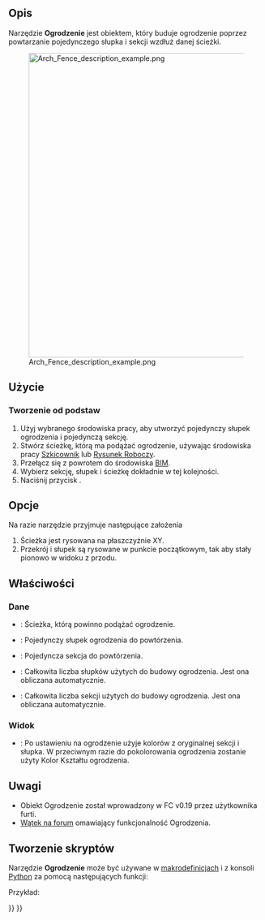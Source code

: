 <languages/>

{{Docnav/pl
|[[Arch_Frame/pl|Rama]]
|[[BIM_Workbench/pl|środowisko pracy BIM]]
|IconL=Arch_Frame.svg
|IconR=Arch_Truss.svg
|IconC=Workbench_BIM.svg
}}

{{VeryImportantMessage|POLECENIE TO JEST CZĘŚCIĄ ZINTEGROWANEGO środowiska pracy [[BIM_Workbench/pl|BIM]] w V1.0<br>
Ta strona została zaktualizowana dla tej wersji.}}

{{GuiCommand/pl
|Name=Arch Fence
|Name/pl=Architektura: Ogrodzenie
|MenuLocation=3D / BIM → Ogrodzenie
|Workbenches=[[BIM_Workbench/pl|BIM]]
|Version=0.19
}}

<span id="Description"></span>
==Opis==

Narzędzie '''Ogrodzenie''' jest obiektem, który buduje ogrodzenie poprzez powtarzanie pojedynczego słupka i sekcji wzdłuż danej ścieżki.

[[Image:Arch Fence description example.png|600px]]

<span id="Usage"></span>
==Użycie==

<span id="Creating_from_scratch"></span>
===Tworzenie od podstaw===

# Użyj wybranego środowiska pracy, aby utworzyć pojedynczy słupek ogrodzenia i pojedynczą sekcję.
# Stwórz ścieżkę, którą ma podążać ogrodzenie, używając środowiska pracy [[Sketcher_Workbench/pl|Szkicownik]] lub [[Draft_Workbench/pl|Rysunek Roboczy]].
# Przełącz się z powrotem do środowiska [[BIM_Workbench|BIM]].
# Wybierz sekcję, słupek i ścieżkę dokładnie w tej kolejności.
# Naciśnij przycisk {{Button|[[Image:Arch_Fence.svg|16px]] '''Ogrodzenie'''}}.

<span id="Options"></span>
==Opcje==

Na razie narzędzie przyjmuje następujące założenia
# Ścieżka jest rysowana na płaszczyźnie XY.
# Przekrój i słupek są rysowane w punkcie początkowym, tak aby stały pionowo w widoku z przodu.

<span id="Properties"></span>
==Właściwości==

<span id="Data"></span>
===Dane===

* {{PropertyData|Ścieżka}}: Ścieżka, którą powinno podążać ogrodzenie.
* {{PropertyData|Słupek}}: Pojedynczy słupek ogrodzenia do powtórzenia.
* {{PropertyData|Sekcja}}: Pojedyncza sekcja do powtórzenia.
* {{PropertyData|lLiczba słupków}}: Całkowita liczba słupków użytych do budowy ogrodzenia. Jest ona obliczana automatycznie.
* {{PropertyData|lLiczba sekcji}}: Całkowita liczba sekcji użytych do budowy ogrodzenia. Jest ona obliczana automatycznie.

<span id="View"></span>
===Widok===

* {{PropertyView|Używaj oryginalnych kolorów}}: Po ustawieniu na {{True/pl}} ogrodzenie użyje kolorów z oryginalnej sekcji i słupka. W przeciwnym razie do pokolorowania ogrodzenia zostanie użyty Kolor Kształtu ogrodzenia.

<span id="Notes"></span>
==Uwagi==

* Obiekt Ogrodzenie został wprowadzony w FC v0.19 przez użytkownika furti.
* [https://forum.freecadweb.org/viewtopic.php?t=36149 Wątek na forum] omawiający funkcjonalność Ogrodzenia.

<span id="Scripting"></span>
==Tworzenie skryptów==

Narzędzie '''Ogrodzenie''' może być używane w [[Macros/pl|makrodefinicjach]] i z konsoli [[Python/pl|Python]] za pomocą następujących funkcji:

{{Code|code=
Fence = buildFence(section, post, path)
}}

Przykład:

{{Code|code=
import FreeCAD
import Part
import Arch

parts = []

parts.append(Part.makeBox(2000, 50, 30, FreeCAD.Vector(0, 0, 1000 - 30)))
parts.append(Part.makeBox(2000, 50, 30))
parts.append(Part.makeBox(20, 20, 1000 - 60, FreeCAD.Vector(0, 15, 30)))
parts.append(Part.makeBox(20, 20, 1000 - 60, FreeCAD.Vector(1980, 15, 30)))

for i in range(8):
    parts.append(Part.makeBox(20, 20, 1000 - 60, FreeCAD.Vector((2000 / 9 * (i + 1)) - 10, 15, 30)))

Part.show(Part.makeCompound(parts), "Fence_section")
fence_section = FreeCAD.ActiveDocument.Fence_section

sketch = FreeCAD.ActiveDocument.addObject("Sketcher::SketchObject", "Path")
sketch.Placement = FreeCAD.Placement(FreeCAD.Vector(0, 0, 0), FreeCAD.Rotation(0, 0, 0, 1))
sketch.addGeometry(Part.LineSegment(FreeCAD.Vector(0, 0, 0), FreeCAD.Vector(20000, 0, 0)), False)
sketch.addGeometry(Part.LineSegment(FreeCAD.Vector(20000, 0, 0), FreeCAD.Vector(20000, 20000, 0)), False)

post = Part.makeBox(100, 100, 1000, FreeCAD.Vector(0, 0, 0))
Part.show(post, "Post")
post = FreeCAD.ActiveDocument.Post

Fence = Arch.buildFence(fence_section, post, sketch)
}}


{{Docnav/pl
|[[Arch_Frame/pl|Rama]]
|[[BIM_Workbench/pl|środowisko pracy BIM]]
|IconL=Arch_Frame.svg
|IconR=Arch_Truss.svg
|IconC=Workbench_BIM.svg
}}

{{BIM_Tools_navi{{#translation:}}}}
{{Userdocnavi{{#translation:}}}}
